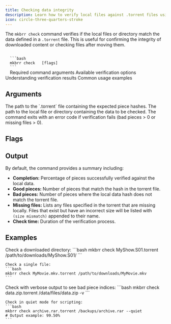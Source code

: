 ```yaml
---
title: Checking data integrity
description: Learn how to verify local files against .torrent files using the mkbrr check command
icon: circle-three-quarters-stroke
---
```



The `mkbrr check` command verifies if the local files or directory match the data defined in a `.torrent` file. This is useful for confirming the integrity of downloaded content or checking files after moving them.

<CodeGroup>
  <Code title="Command">
  ```bash
  mkbrr check <torrent-file> <content-path> [flags]
  ```
  </Code>
</CodeGroup>

<CardGroup>
  <Card title="Arguments" icon="list-check" href="#arguments">
    Required command arguments
  </Card>
  <Card title="Flags" icon="flag" href="#flags">
    Available verification options
  </Card>
  <Card title="Output" icon="file-export" href="#output">
    Understanding verification results
  </Card>
  <Card title="Examples" icon="code" href="#examples">
    Common usage examples
  </Card>
</CardGroup>

## Arguments

  <ParamField path="torrent-file" type="string" required>
    The path to the `.torrent` file containing the expected piece hashes.
  </ParamField>

  <ParamField path="content-path" type="string" required>
    The path to the local file or directory containing the data to be checked.
  </ParamField>

<Tip>
  The command exits with an error code if verification fails (bad pieces > 0 or missing files > 0).
</Tip>

## Flags

<CheckParams />

## Output

By default, the command provides a summary including:

-   **Completion:** Percentage of pieces successfully verified against the local data.
-   **Good pieces:** Number of pieces that match the hash in the torrent file.
-   **Bad pieces:** Number of pieces where the local data hash does not match the torrent file.
-   **Missing files:** Lists any files specified in the torrent that are missing locally. Files that exist but have an incorrect size will be listed with ` (size mismatch)` appended to their name.
-   **Check time:** Duration of the verification process.

## Examples

<Tabs>
  <Tab title="Basic Usage">
    Check a downloaded directory:
    ```bash
    mkbrr check MyShow.S01.torrent /path/to/downloads/MyShow.S01/
    ```

    Check a single file:
    ```bash
    mkbrr check MyMovie.mkv.torrent /path/to/downloads/MyMovie.mkv
    ```
  </Tab>

  <Tab title="Advanced Options">
    Check with verbose output to see bad piece indices:
    ```bash
    mkbrr check data.zip.torrent /data/files/data.zip -v
    ```

    Check in quiet mode for scripting:
    ```bash
    mkbrr check archive.rar.torrent /backups/archive.rar --quiet
    # Output example: 99.50%
    ```
  </Tab>
</Tabs>
